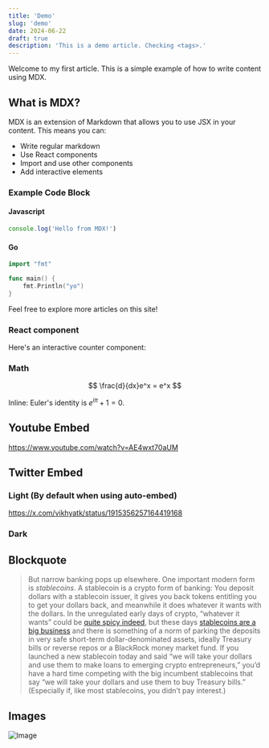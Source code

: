 ```yaml
---
title: 'Demo'
slug: 'demo'
date: 2024-06-22
draft: true
description: 'This is a demo article. Checking <tags>.'
---
```



Welcome to my first article. This is a simple example of how to write content using MDX.

## What is MDX?

MDX is an extension of Markdown that allows you to use JSX in your content. This means you can:

- Write regular markdown
- Use React components
- Import and use other components
- Add interactive elements

### Example Code Block

#### Javascript

```javascript
console.log('Hello from MDX!')
```

#### Go

```go
import "fmt"

func main() {
    fmt.Println("yo")
}
```

Feel free to explore more articles on this site!

### React component

Here's an interactive counter component:

<Counter client:load />

### Math

$$
\frac{d}{dx}e^x = e^x
$$

Inline: Euler's identity is $e^{i\pi} + 1 = 0$.

## Youtube Embed

https://www.youtube.com/watch?v=AE4wxt70aUM

## Twitter Embed

### Light (By default when using auto-embed)

https://x.com/vikhyatk/status/1915356257164419168

### Dark

<Tweet theme="dark" id="https://x.com/vikhyatk/status/1915356257164419168" />

## Blockquote

> But narrow banking pops up elsewhere. One important modern form is *stablecoins*. A stablecoin is a crypto form of banking: You deposit dollars with a stablecoin issuer, it gives you back tokens entitling you to get your dollars back, and meanwhile it does whatever it wants with the dollars. In the unregulated early days of crypto, “whatever it wants” could be [quite spicy indeed](https://www.bloomberg.com/opinion/articles/2019-04-26/things-got-weird-for-stablecoin-tether), but these days [stablecoins are a big business](https://www.bloomberg.com/opinion/newsletters/2025-04-02/stablecoins-are-growing-up?srnd=undefined) and there is something of a norm of parking the deposits in very safe short-term dollar-denominated assets, ideally Treasury bills or reverse repos or a BlackRock money market fund. If you launched a new stablecoin today and said “we will take your dollars and use them to make loans to emerging crypto entrepreneurs,” you’d have a hard time competing with the big incumbent stablecoins that say “we will take your dollars and use them to buy Treasury bills.” (Especially if, like most stablecoins, you didn’t pay interest.)

## Images

![Image](../../images/nvim_scratch.png)
